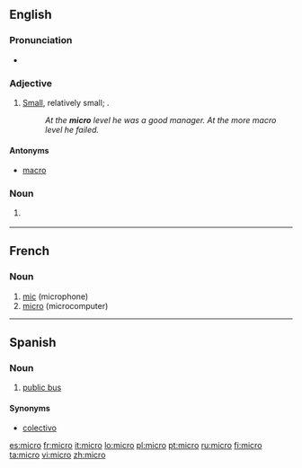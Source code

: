 {{also|micro-}}
==English==

===Pronunciation===
* {{a|US}} {{IPA|/ˈmaɪ.kɹoʊ/}}

===Adjective===
{{en-adj}}

# [[small|Small]], relatively small; {{non-gloss definition|used to contrast levels of the noun modified}}.
#: ''At the '''micro''' level he was a good manager. At the more macro level he failed.''

====Antonyms====
* [[macro]]

===Noun===
{{en-noun}}

# {{computing|dated}} {{form of|short form|[[microcomputer]]}}

----

==French==

===Noun===
{{fr-noun|m}}

# [[mic]] (microphone)
# [[micro#English|micro]] (microcomputer)

----

==Spanish==
===Noun===
{{es-noun-m}}
# {{Chile|Argentina|lang=es}} [[w:transit bus|public bus]]

====Synonyms====
* {{sense|Argentina}} [[colectivo]]

[[es:micro]]
[[fr:micro]]
[[it:micro]]
[[lo:micro]]
[[pl:micro]]
[[pt:micro]]
[[ru:micro]]
[[fi:micro]]
[[ta:micro]]
[[vi:micro]]
[[zh:micro]]